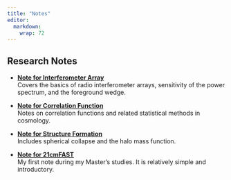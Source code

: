 ```yaml
---
title: "Notes"
editor: 
  markdown: 
    wrap: 72
---
```


## Research Notes

- [**Note for Interferometer Array**](note/Note%20for%20Interferometer%20Array.pdf)  
  Covers the basics of radio interferometer arrays, sensitivity of the power spectrum, and the foreground wedge.

- [**Note for Correlation Function**](note/Note%20for%20Correlation%20Function.pdf)  
  Notes on correlation functions and related statistical methods in cosmology.

- [**Note for Structure Formation**](note/Structure%20Formation.pdf)  
  Includes spherical collapse and the halo mass function.

- [**Note for 21cmFAST**](note/Note%20for%2021cmFAST.pdf)  
  My first note during my Master's studies. It is relatively simple and introductory.


